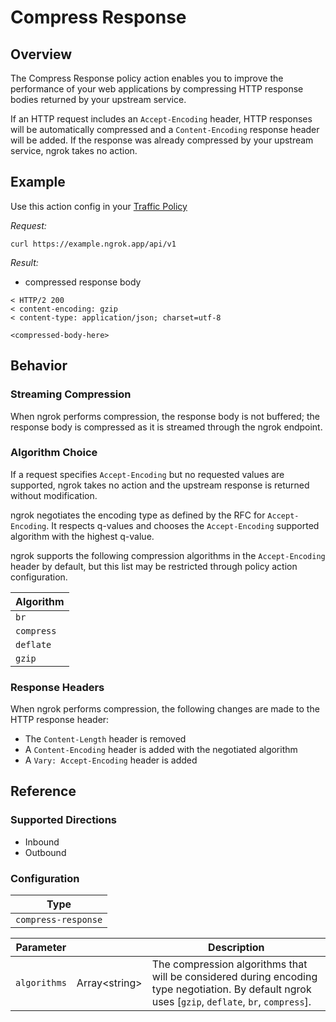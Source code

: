
# Compress Response

## Overview

The Compress Response policy action enables you to improve the performance of your web applications
by compressing HTTP response bodies returned by your upstream service.

If an HTTP request includes an `Accept-Encoding` header, HTTP responses will be
automatically compressed and a `Content-Encoding` response header will be
added. If the response was already compressed by your upstream service, ngrok
takes no action.

## Example

Use this action config in your [Traffic Policy](/docs/http/traffic-policy/index.mdx)

<ExampleHTTP />

_Request:_

```shell
curl https://example.ngrok.app/api/v1
```

_Result:_

- compressed response body

```shell
< HTTP/2 200
< content-encoding: gzip
< content-type: application/json; charset=utf-8

<compressed-body-here>
```

## Behavior

### Streaming Compression

When ngrok performs compression, the response body is not buffered; the
response body is compressed as it is streamed through the ngrok endpoint.

### Algorithm Choice

If a request specifies `Accept-Encoding` but no requested values are supported,
ngrok takes no action and the upstream response is returned without
modification.

ngrok negotiates the encoding type as defined by the RFC for `Accept-Encoding`.
It respects q-values and chooses the `Accept-Encoding` supported algorithm with
the highest q-value.

ngrok supports the following compression algorithms in the `Accept-Encoding`
header by default, but this list may be restricted through policy action configuration.

| Algorithm  |
| ---------- |
| `br`       |
| `compress` |
| `deflate`  |
| `gzip`     |

### Response Headers

When ngrok performs compression, the following changes are made to
the HTTP response header:

- The `Content-Length` header is removed
- A `Content-Encoding` header is added with the negotiated algorithm
- A `Vary: Accept-Encoding` header is added

## Reference

### Supported Directions

- Inbound
- Outbound

### Configuration

| Type                |
| ------------------- |
| `compress-response` |

| Parameter    | &nbsp;              | Description                                                                                                                                       |
| ------------ | ------------------- | ------------------------------------------------------------------------------------------------------------------------------------------------- |
| `algorithms` | Array&lt;string&gt; | The compression algorithms that will be considered during encoding type negotiation. By default ngrok uses [`gzip`, `deflate`, `br`, `compress`]. |
